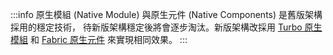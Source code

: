 :::info
原生模組 (Native Module) 與原生元件 (Native Components) 是舊版架構採用的穩定技術，
待新版架構穩定後將會逐步淘汰。新版架構改採用 [Turbo 原生模組](https://github.com/reactwg/react-native-new-architecture/blob/main/docs/turbo-modules.md) 和 [Fabric 原生元件](https://github.com/reactwg/react-native-new-architecture/blob/main/docs/fabric-native-components.md) 來實現相同效果。
:::